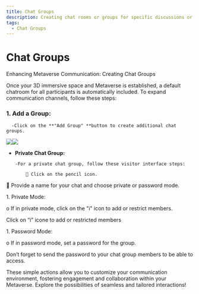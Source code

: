 ```yaml
---
title: Chat Groups
description: Creating chat rooms or groups for specific discussions or topics.
tags:
  - Chat Groups
---
```


# **Chat Groups**

Enhancing Metaverse Communication: Creating Chat Groups

Once your 3D immersive space and Metaverse is established, a default chatroom for all participants is automatically included. To expand communication channels, follow these steps:

### **1.	Add a Group:**

      -Click on the **"Add Group" **button to create additional chat groups.

![](/img/Marvaimages/documentationchat3.jpg)![](/img/Marvaimages/documentationchat4.jpg)

* **Private Chat Group:**

      -For a private chat group, follow these visitor interface steps:

          	Click on the pencil icon.

	Provide a name for your chat and choose private or password mode.

1\.	Private Mode:

o	If in private mode, click on the "i" icon to add or restrict members.

Click on “i” icone to add or restricted members

1\.	Password Mode:

o	If in password mode, set a password for the group.

Don’t forget to send the password to your chat group members to be able to access.

These simple actions allow you to customize your communication environment, fostering engagement and collaboration within your Metaverse. Explore the possibilities of seamless and tailored interactions!
